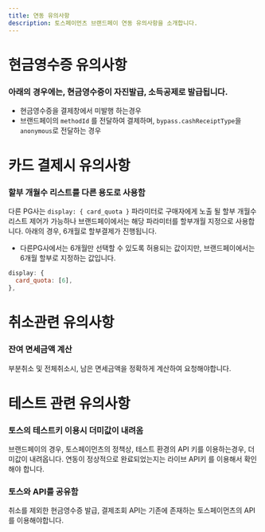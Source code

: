 ```yaml
---
title: 연동 유의사항
description: 토스페이먼츠 브랜드페이 연동 유의사항을 소개합니다.
---
```




# 현금영수증 유의사항

### 아래의 경우에는, 현금영수증이 자진발급, 소득공제로 발급됩니다.

- 현금영수증을 결제창에서 미발행 하는경우
- 브랜드페이의 `methodId` 를 전달하여 결제하며, `bypass.cashReceiptType`을 `anonymous`로 전달하는 경우

# 카드 결제시 유의사항

### 할부 개월수 리스트를 다른 용도로 사용함

다른 PG사는 `display: { card_quota }` 파라미터로 구매자에게 노출 될 할부 개월수 리스트 제어가 가능하나 브랜드페이에서는 해당 파라미터를 할부개월 지정으로 사용합니다.
아래의 경우, 6개월로 할부결제가 진행됩니다.

- 다른PG사에서는 6개월만 선택할 수 있도록 허용되는 값이지만, 브랜드페이에서는 6개월 할부로 지정하는 값입니다.

```jsx
display: {
  card_quota: [6],
},
```

# 취소관련 유의사항

### 잔여 면세금액 계산

부분취소 및 전체취소시, 남은 면세금액을 정확하게 계산하여 요청해야합니다.

# 테스트 관련 유의사항

### 토스의 테스트키 이용시 더미값이 내려옴

브랜드페이의 경우, 토스페이먼츠의 정책상, 테스트 환경의 API 키를 이용하는경우, 더미값이 내려옵니다.
연동이 정상적으로 완료되었는지는 라이브 API키 를 이용해서 확인해야 합니다.

### 토스와 API를 공유함

취소를 제외한 현금영수증 발급, 결제조회 API는 기존에 존재하는 토스페이먼츠의 API를 이용해야합니다.
